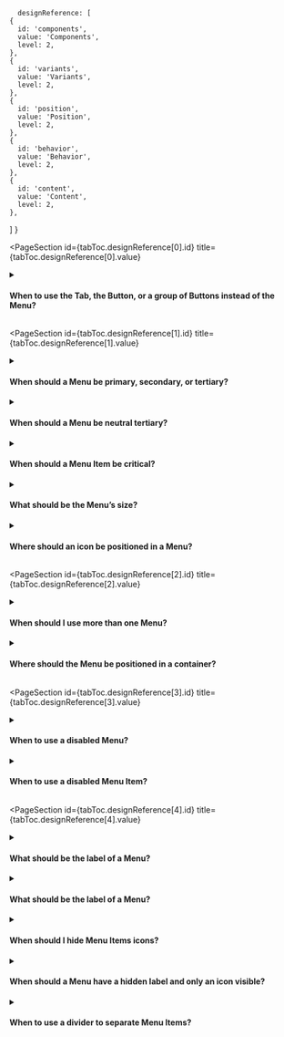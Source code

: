 
      designReference: [
    {
      id: 'components',
      value: 'Components',
      level: 2,
    },
    {
      id: 'variants',
      value: 'Variants',
      level: 2,
    },
    {
      id: 'position',
      value: 'Position',
      level: 2,
    },
    {
      id: 'behavior',
      value: 'Behavior',
      level: 2,
    },
    {
      id: 'content',
      value: 'Content',
      level: 2,
    },
  ]
}

<PageSection
  id={tabToc.designReference[0].id}
  title={tabToc.designReference[0].value}
>

<details>
  <summary><h4>When to use the Tab, the Button, or a group of Buttons instead of the Menu?
</h4></summary>
  <div>
    <ul>
        <li>Choose the Tab component for navigation triggers that alternate between related views within the same container.</li>
        <li>Choose the Button when there is only one action trigger.</li>
        <li>Choose a group of Buttons when the group will not be repeated in a list and all its actions are frequently used.</li>
    </ul>
  </div>
</details>

</PageSection>


<PageSection
  id={tabToc.designReference[1].id}
  title={tabToc.designReference[1].value}
>


<details>
  <summary><h4>When should a Menu be primary, secondary, or tertiary?</h4></summary>
  <div>
    This answer depends on research to understand how frequently merchants use an action. Even so, there are patterns you can follow:
    <ul>
        <li>When the most frequent action of the page leads to a menu with complementary options, use a primary Menu. For example, a Menu with the <em>Create page</em> label that leads to options such as Landing page and Category page.</li>
        <li>There should be only one primary action visible at a time.</li>
        <li>A Menu should never be secondary.</li>
    </ul>
  </div>
</details>

<details>
  <summary><h4>When should a Menu be neutral tertiary?</h4></summary>
  <div>
    <ul>
        <li>When the same Menu is repeated, such as for each list item.</li>
        <li>When there is a group of tertiary Buttons and a Menu, they all should be neutral.</li>
        <li>When the container background uses the <code>$bg.secondary</code> color.</li>
    </ul>
  </div>
</details>

<details>
  <summary><h4>When should a Menu Item be critical?</h4></summary>
  <div>
    A Menu Item should be critical when the Menu Item triggers an irreversible action. Actions should be reversible whenever possible and not require a critical color.
  </div>
  <br />
  <div>
    <strong>What to avoid:</strong>
    <br /><br />
    Don’t use critical colors for Move to trash triggers that imply the possibility of reverting the action.
  </div>
</details>

<details>
  <summary><h4>What should be the Menu’s size?</h4></summary>
  <div>
    Use the large size for all primary Menu components. Use the normal size for tertiary Menu components.
  </div>
</details>

<details>
  <summary><h4>Where should an icon be positioned in a Menu?</h4></summary>
  <div>
    <ul>
        <li>When using the default <em>More actions</em> label, position the icon to the left.</li>
        <li>When using a custom label, position the icon to the right.</li>
    </ul>
  </div>
</details>

</PageSection>

<PageSection
  id={tabToc.designReference[2].id}
  title={tabToc.designReference[2].value}
>

<details>
  <summary><h4>When should I use more than one Menu?</h4></summary>
  <div>
    Use more than one Menu component in a list when it is necessary to repeat the same set of actions for different objects. For example, in each row of a table.
  </div>
  <br />
  <div>
    <strong>What to avoid:</strong>
    <br /><br />
    Don't use more than one Menu in the same container.
  </div>
</details>

<details>
  <summary><h4>Where should the Menu be positioned in a container?</h4></summary>
  <div>
    Considering left-to-right interfaces, follow these recommendations:
    <ul>
        <li>Align the Menu to the right. For example, a Menu in the header of a Card should be vertically-centered and aligned to the right.</li>
        <li>In a group of actions, position the Menu as the last action.</li>
        <li>When a tertiary Menu is next to other content, ignore the Menu's box to align based on the Menu's icon and/or label. Use the bleed prop to implement this alignment.</li>
    </ul>
  </div>
</details>

</PageSection>

<PageSection
  id={tabToc.designReference[3].id}
  title={tabToc.designReference[3].value}
>

<details>
  <summary><h4>When to use a disabled Menu?</h4></summary>
  <div>
    Never use a disabled Menu. Leave the Menu enabled and disable the items inside according to our recommendations.
  </div>
</details>

<details>
  <summary><h4>When to use a disabled Menu Item?</h4></summary>
  <div>
    <ul>
        <li>Use a disabled Menu Item only if, in some condition, it becomes enabled. For example, a <em>Publish</em> button that is only enabled when edits have been made.</li>
        <li>When the reason why an action is disabled might be unclear, leave the action enabled and show a modal explaining the reason on trigger.</li>
    </ul>
  </div>
  <br />
  <div>
    <strong>What to avoid:</strong>
      <ul>
        <li>Don't display a <a href="https://admin-ui.vercel.app/components/tooltip">Tooltip</a> when hovering a disabled Menu Item.</li>
      </ul>
  </div>
</details>

</PageSection>

<PageSection
  id={tabToc.designReference[4].id}
  title={tabToc.designReference[4].value}
>

<details>
  <summary><h4>What should be the label of a Menu?</h4></summary>
  <div>
    The default label of a menu is <em>More actions</em>. A custom label should only be used when the Menu represents an action with complementary options. For example, a Menu with the label <em>Create page</em> that includes the options <em>Landing page</em> and <em>Category page</em>.<br /><br />
    When writing a custom label, consider the following recommendations:
    <ul>
        <li>Reuse existing labels.</li>
        <li>Always include a verb in the infinitive and an object. For example, <em>Create product</em>.</li>
        <li>Use a verb that reflects the exact action that the Menu triggers for every Menu Item. For example, use the label <em>Create promotion</em> for a Menu where the items are the different promotion types that can be created.</li>
        <li>Use sentence case but capitalize proper nouns.</li>
    </ul>
  </div>
  <br />
  <div>
    <strong>What to avoid:</strong>
      <ul>
        <li>Don’t use punctuation.</li>
        <li>Don’t use more than three words.</li>
        <li>Don’t use personal pronouns.</li>
      </ul>
  </div>
</details>

<details>
  <summary><h4>What should be the label of a Menu?</h4></summary>
  <div>
    <ul>
        <li>Reuse existing labels.</li>
        <li>Always include a verb in the infinitive, except for when the Menu Item is inside a Menu with a custom label where the action is already defined in the Menu label.</li>
        <li>When the context already has a label for the object, remove the object from the label. For example, use <em>Edit</em> instead of <em>Edit product</em>.</li>
        <li>Leave the object explicit when the Menu has the same action for different objects, such as <em>Edit product</em> and <em>Edit SKUs</em>.</li>
        <li>Use a verb that reflects the exact action that the Menu Item triggers. For example, use <em>Rename</em> instead of <em>Change name</em>.</li>
        <li>Use sentence case but capitalize proper nouns.</li>
    </ul>
  </div>
  <br />
  <div>
    <strong>What to avoid:</strong>
      <ul>
        <li>Don’t use punctuation.</li>
        <li>Don’t use more than three words.</li>
        <li>Don’t use personal pronouns.</li>
      </ul>
  </div>
</details>

<details>
  <summary><h4>When should I hide Menu Items icons?</h4></summary>
  <div>
    Hide icons of Menu Items whenever they are in a Menu with a custom label, since they will always trigger variations of the action that is in the Menu label.
  </div>
</details>

<details>
  <summary><h4>When should a Menu have a hidden label and only an icon visible?</h4></summary>
  <div>
    When the same Menu is repeated multiple times on a screen, such as for each list item.
  </div>
  <br />
  <div>
    <strong>What to avoid:</strong>
      <ul>
        <li>Don't hide the label of a Menu with a custom label.</li>
        <li>Don’t use a <a href="https://admin-ui.vercel.app/components/tooltip">Tooltip</a> to display the label.</li>
      </ul>
  </div>
</details>

<details>
  <summary><h4>When to use a divider to separate Menu Items?</h4></summary>
  <div>
    Use a divider to separate regular actions from destructive actions. For example, a <em>Delete</em> action in a Menu should be the last one, and there should be a divider above it.
  </div>
</details>

</PageSection>
